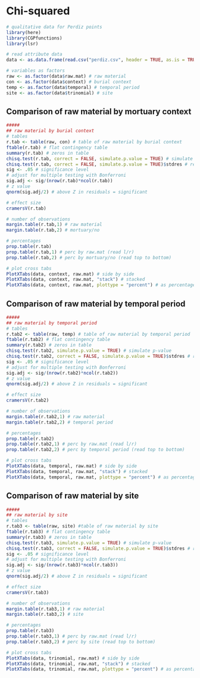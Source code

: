# Chi-squared

```r
# qualitative data for Perdiz points
library(here)
library(CGPfunctions)
library(lsr)

# read attribute data
data <- as.data.frame(read.csv("perdiz.csv", header = TRUE, as.is = TRUE))

# variables as factors
raw <- as.factor(data$raw.mat) # raw material
con <- as.factor(data$context) # burial context
temp <- as.factor(data$temporal) # temporal period
site <- as.factor(data$trinomial) # site
```

## Comparison of raw material by mortuary context

```r
#####
## raw material by burial context
# tables
r.tab <- table(raw, con) # table of raw material by burial context
ftable(r.tab) # flat contingency table
summary(r.tab) # zeros in table
chisq.test(r.tab, correct = FALSE, simulate.p.value = TRUE) # simulate p-value
chisq.test(r.tab, correct = FALSE, simulate.p.value = TRUE)$stdres # residuals
sig <- .05 # significance level
# adjust for multiple testing with Bonferroni
sig.adj <- sig/(nrow(r.tab)*ncol(r.tab))
# z value
qnorm(sig.adj/2) # above Z in residuals = significant

# effect size
cramersV(r.tab)

# number of observations
margin.table(r.tab,1) # raw material
margin.table(r.tab,2) # mortuary/no

# percentages
prop.table(r.tab)
prop.table(r.tab,1) # perc by raw.mat (read l/r)
prop.table(r.tab,2) # perc by mortuary/no (read top to bottom)

# plot cross tabs
PlotXTabs(data, context, raw.mat) # side by side
PlotXTabs(data, context, raw.mat, "stack") # stacked
PlotXTabs(data, context, raw.mat, plottype = "percent") # as percentages
```

## Comparison of raw material by temporal period

```r
#####
## raw material by temporal period
# tables
r.tab2 <- table(raw, temp) # table of raw material by temporal period
ftable(r.tab2) # flat contingency table
summary(r.tab2) # zeros in table
chisq.test(r.tab2, simulate.p.value = TRUE) # simulate p-value
chisq.test(r.tab2, correct = FALSE, simulate.p.value = TRUE)$stdres # residuals
sig <- .05 # significance level
# adjust for multiple testing with Bonferroni
sig.adj <- sig/(nrow(r.tab2)*ncol(r.tab2))
# z value
qnorm(sig.adj/2) # above Z in residuals = significant

# effect size
cramersV(r.tab2)

# number of observations
margin.table(r.tab2,1) # raw material
margin.table(r.tab2,2) # temporal period

# percentages
prop.table(r.tab2)
prop.table(r.tab2,1) # perc by raw.mat (read l/r)
prop.table(r.tab2,2) # perc by temporal period (read top to bottom)

# plot cross tabs
PlotXTabs(data, temporal, raw.mat) # side by side
PlotXTabs(data, temporal, raw.mat, "stack") # stacked
PlotXTabs(data, temporal, raw.mat, plottype = "percent") # as percentages

```

## Comparison of raw material by site

```r
#####
## raw material by site
# tables
r.tab3 <- table(raw, site) #table of raw material by site
ftable(r.tab3) # flat contingency table
summary(r.tab3) # zeros in table
chisq.test(r.tab3, simulate.p.value = TRUE) # simulate p-value
chisq.test(r.tab3, correct = FALSE, simulate.p.value = TRUE)$stdres # residuals
sig <- .05 # significance level
# adjust for multiple testing with Bonferroni
sig.adj <- sig/(nrow(r.tab3)*ncol(r.tab3))
# z value
qnorm(sig.adj/2) # above Z in residuals = significant

# effect size
cramersV(r.tab3)

# number of observations
margin.table(r.tab3,1) # raw material
margin.table(r.tab3,2) # site

# percentages
prop.table(r.tab3)
prop.table(r.tab3,1) # perc by raw.mat (read l/r)
prop.table(r.tab3,2) # perc by site (read top to bottom)

# plot cross tabs
PlotXTabs(data, trinomial, raw.mat) # side by side
PlotXTabs(data, trinomial, raw.mat, "stack") # stacked
PlotXTabs(data, trinomial, raw.mat, plottype = "percent") # as percentages
```
